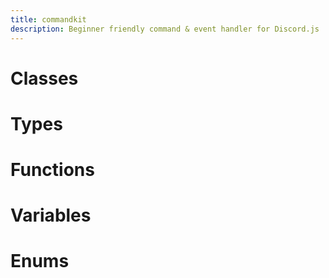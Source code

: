 ```yaml
---
title: commandkit
description: Beginner friendly command & event handler for Discord.js
---
```





# Classes

<Cards><Card title="ButtonKit" description="No description available." href="/docs/classes/ButtonKit" />

<Card title="CommandKit" description="No description available." href="/docs/classes/CommandKit" /></Cards>


# Types

<Cards><Card title="AutocompleteProps" description="Props for autocomplete command run functions." href="/docs/types/AutocompleteProps" />

<Card title="CommandContext" description="Represents a command context." href="/docs/types/CommandContext" />

<Card title="CommandFileObject" description="Represents a command file." href="/docs/types/CommandFileObject" />

<Card title="CommandKitConfig" description="No description available." href="/docs/types/CommandKitConfig" />

<Card title="CommandKitData" description="Private data for the CommandKit class." href="/docs/types/CommandKitData" />

<Card title="CommandKitOptions" description="Options for instantiating a CommandKit handler." href="/docs/types/CommandKitOptions" />

<Card title="CommandOptions" description="Additional command configuration options." href="/docs/types/CommandOptions" />

<Card title="CommandProps" description="Props for command run functions." href="/docs/types/CommandProps" />

<Card title="ContextMenuCommandProps" description="Props for context menu command run functions." href="/docs/types/ContextMenuCommandProps" />

<Card title="MessageContextMenuCommandProps" description="Props for message context menu command run functions." href="/docs/types/MessageContextMenuCommandProps" />

<Card title="SlashCommandProps" description="Props for slash (chat input) command run functions." href="/docs/types/SlashCommandProps" />

<Card title="UserContextMenuCommandProps" description="Props for user context menu command run functions." href="/docs/types/UserContextMenuCommandProps" />

<Card title="ValidationProps" description="Props for command validation functions." href="/docs/types/ValidationProps" />

<Card title="CommandData" description="No description available." href="/docs/types/CommandData" />

<Card title="CommandKitButtonBuilderInteractionCollectorDispatch" description="The handler to run when a button is clicked. This handler is called with the interaction as the first argument.
If the first argument is null, it means that the interaction collector has been destroyed." href="/docs/types/CommandKitButtonBuilderInteractionCollectorDispatch" />

<Card title="CommandKitButtonBuilderInteractionCollectorDispatchContextData" description="No description available." href="/docs/types/CommandKitButtonBuilderInteractionCollectorDispatchContextData" />

<Card title="CommandKitButtonBuilderOnEnd" description="No description available." href="/docs/types/CommandKitButtonBuilderOnEnd" />

<Card title="CommandObject" description="No description available." href="/docs/types/CommandObject" />

<Card title="ReloadOptions" description="A reload type for commands." href="/docs/types/ReloadOptions" /></Cards>


# Functions

<Cards><Card title="defineConfig" description="No description available." href="/docs/functions/defineConfig" />

<Card title="getConfig" description="No description available." href="/docs/functions/getConfig" /></Cards>


# Variables

<Cards><Card title="version" description="The current version of CommandKit." href="/docs/variables/version" /></Cards>


# Enums

<Cards><Card title="ReloadType" description="No description available." href="/docs/enums/ReloadType" /></Cards>